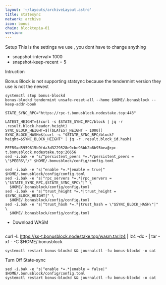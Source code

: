 ```yaml
---
layout: '~/layouts/archiveLayout.astro'
title: statesync
network: archive
icon: bonus
chain: blocktopia-01
version: 
---
```

 Setup
This is the settings we use , you dont have to change anything

- snapshot-interval= 1000
- snapshot-keep-recent = 5

 Intruction

Bonus Block is not supporting statsync because the tendermint version they use is not the newest

```
systemctl stop bonus-blockd
bonus-blockd tendermint unsafe-reset-all --home $HOME/.bonusblock --keep-addr-book

STATE_SYNC_RPC="https://rpc-t.bonusblock.nodestake.top:443"

LATEST_HEIGHT=$(curl -s $STATE_SYNC_RPC/block | jq -r .result.block.header.height)
SYNC_BLOCK_HEIGHT=$(($LATEST_HEIGHT - 1000))
SYNC_BLOCK_HASH=$(curl -s "$STATE_SYNC_RPC/block?height=$SYNC_BLOCK_HEIGHT" | jq -r .result.block_id.hash)

PEERS=d5959615b9fda3d3229528e9cbc93bb2b8b95bea@rpc-t.bonusblock.nodestake.top:26656 
sed -i.bak -e "s/^persistent_peers *=.*/persistent_peers = \"$PEERS\"/" $HOME/.bonusblock/config/config.toml

sed -i.bak -e "s|^enable *=.*|enable = true|" $HOME/.bonusblock/config/config.toml
sed -i.bak -e "s|^rpc_servers *=.*|rpc_servers = \"$STATE_SYNC_RPC,$STATE_SYNC_RPC\"|" \
  $HOME/.bonusblock/config/config.toml
sed -i.bak -e "s|^trust_height *=.*|trust_height = $SYNC_BLOCK_HEIGHT|" \
  $HOME/.bonusblock/config/config.toml
sed -i.bak -e "s|^trust_hash *=.*|trust_hash = \"$SYNC_BLOCK_HASH\"|" \
  $HOME/.bonusblock/config/config.toml
```

- Download WASM
```

```
curl -L https://ss-t.bonusblock.nodestake.top/wasm.tar.lz4 | lz4 -dc - | tar -xf - -C $HOME/.bonusblock
```
systemctl restart bonus-blockd && journalctl -fu bonus-blockd -o cat
```

 Turn Off State-sync
```
sed -i.bak -e "s|^enable *=.*|enable = false|" $HOME/.bonusblock/config/config.toml
systemctl restart bonus-blockd && journalctl -fu bonus-blockd -o cat
```